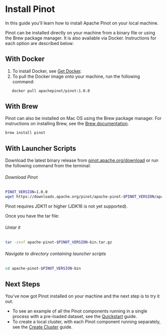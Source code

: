 # Install Pinot


<Callout type="info">In this guide you'll learn how to install Apache Pinot on your local machine.</Callout>

Pinot can be installed directly on your machine from a binary file or using the Brew package manager. It is also
available via Docker. Instructions for each option are described below:

## With Docker

1. To install Docker, see [Get Docker](https://docs.docker.com/get-docker/).
2. To pull the Docker image onto your machine, run the following command:

 ```bash
    docker pull apachepinot/pinot:1.0.0
 ```

## With Brew

Pinot can also be installed on Mac OS using the Brew package manager. For instructions on installing Brew, see the [Brew
documentation](https://brew.sh/).

```js copy
brew install pinot
```

## With Launcher Scripts 

Download the latest binary release from [pinot.apache.org/download](https://pinot.apache.org/download/) or run the following command from the terminal:

###### Download Pinot
```bash
PINOT_VERSION=1.0.0
wget https://downloads.apache.org/pinot/apache-pinot-$PINOT_VERSION/apache-pinot-$PINOT_VERSION-bin.tar.gz
```


<Callout type="warning">
    Pinot requires JDK11 or higher (JDK16 is not yet supported).
</Callout>


Once you have the tar file:

###### Untar it
```bash
tar -zxvf apache-pinot-$PINOT_VERSION-bin.tar.gz
```

###### Navigate to directory containing launcher scripts
```bash
cd apache-pinot-$PINOT_VERSION-bin
```


## Next Steps

You've now got Pinot installed on your machine and the next step is to try it out.

* To see an example of all the Pinot components running in a single process with a pre-loaded dataset, see the [Quickstart](quick-start.mdx) guide.
* To create a local cluster, with each Pinot component running separately, see the [Create Cluster](create-cluster.md) guide.
